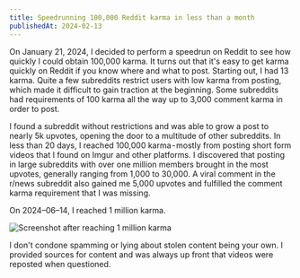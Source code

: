 ```yaml
---
title: Speedrunning 100,000 Reddit karma in less than a month
publishedAt: 2024-02-13
---
```


On January 21, 2024, I decided to perform a speedrun on Reddit to see how quickly I could obtain 100,000 karma. It turns out that it's easy to get karma quickly on Reddit if you know where and what to post. Starting out, I had 13 karma. Quite a few subreddits restrict users with low karma from posting, which made it difficult to gain traction at the beginning. Some subreddits had requirements of 100 karma all the way up to 3,000 comment karma in order to post.

I found a subreddit without restrictions and was able to grow a post to nearly 5k upvotes, opening the door to a multitude of other subreddits. In less than 20 days, I reached 100,000 karma - mostly from posting short form videos that I found on Imgur and other platforms. I discovered that posting in large subreddits with over one million members brought in the most upvotes, generally ranging from 1,000 to 30,000. A viral comment in the r/news subreddit also gained me 5,000 upvotes and fulfilled the comment karma requirement that I was missing.

On 2024–06–14, I reached 1 million karma.

![Screenshot after reaching 1 million karma](https://miro.medium.com/v2/resize:fit:526/format:webp/1*3FopEFWWLEcbiZdJrEjaGw.png)

I don't condone spamming or lying about stolen content being your own. I provided sources for content and was always up front that videos were reposted when questioned.